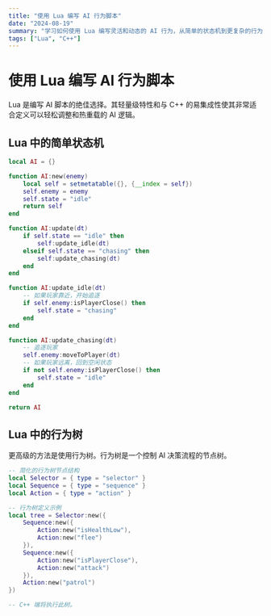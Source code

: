 ```yaml
---
title: "使用 Lua 编写 AI 行为脚本"
date: "2024-08-19"
summary: "学习如何使用 Lua 编写灵活和动态的 AI 行为，从简单的状态机到更复杂的行为树。"
tags: ["Lua", "C++"]
---
```


# 使用 Lua 编写 AI 行为脚本

Lua 是编写 AI 脚本的绝佳选择。其轻量级特性和与 C++ 的易集成性使其非常适合定义可以轻松调整和热重载的 AI 逻辑。

## Lua 中的简单状态机

```lua
local AI = {}

function AI:new(enemy)
    local self = setmetatable({}, {__index = self})
    self.enemy = enemy
    self.state = "idle"
    return self
end

function AI:update(dt)
    if self.state == "idle" then
        self:update_idle(dt)
    elseif self.state == "chasing" then
        self:update_chasing(dt)
    end
end

function AI:update_idle(dt)
    -- 如果玩家靠近，开始追逐
    if self.enemy:isPlayerClose() then
        self.state = "chasing"
    end
end

function AI:update_chasing(dt)
    -- 追逐玩家
    self.enemy:moveToPlayer(dt)
    -- 如果玩家远离，回到空闲状态
    if not self.enemy:isPlayerClose() then
        self.state = "idle"
    end
end

return AI
```

## Lua 中的行为树

更高级的方法是使用行为树。行为树是一个控制 AI 决策流程的节点树。

```lua
-- 简化的行为树节点结构
local Selector = { type = "selector" }
local Sequence = { type = "sequence" }
local Action = { type = "action" }

-- 行为树定义示例
local tree = Selector:new({
    Sequence:new({
        Action:new("isHealthLow"),
        Action:new("flee")
    }),
    Sequence:new({
        Action:new("isPlayerClose"),
        Action:new("attack")
    }),
    Action:new("patrol")
})

-- C++ 端将执行此树。
```